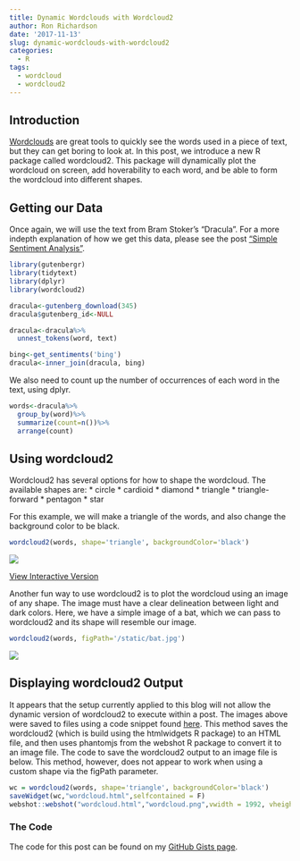 ```yaml
---
title: Dynamic Wordclouds with Wordcloud2
author: Ron Richardson
date: '2017-11-13'
slug: dynamic-wordclouds-with-wordcloud2
categories:
  - R
tags:
  - wordcloud
  - wordcloud2
---
```


## Introduction

[Wordclouds](/post/creating-a-wordcloud/) are great tools to quickly see the words used in a piece of text, but they can get boring to look at. In this post, we introduce a new R package called wordcloud2. This package will dynamically plot the wordcloud on screen, add hoverability to each word, and be able to form the wordcloud into different shapes.

## Getting our Data

Once again, we will use the text from Bram Stoker's "Dracula". For a more indepth explanation of how we get this data, please see the post ["Simple Sentiment Analysis"](/post/simple-sentiment-analysis/).

```r
library(gutenbergr)
library(tidytext)
library(dplyr)
library(wordcloud2)

dracula<-gutenberg_download(345)
dracula$gutenberg_id<-NULL

dracula<-dracula%>%
  unnest_tokens(word, text)

bing<-get_sentiments('bing')
dracula<-inner_join(dracula, bing)
```

We also need to count up the number of occurrences of each word in the text, using dplyr.

```r
words<-dracula%>%
  group_by(word)%>%
  summarize(count=n())%>%
  arrange(count)
```

## Using wordcloud2

Wordcloud2 has several options for how to shape the wordcloud. The available shapes are:
* circle
* cardioid
* diamond
* triangle
* triangle-forward
* pentagon
* star

For this example, we will make a triangle of the words, and also change the background color to be black.

```r
wordcloud2(words, shape='triangle', backgroundColor='black')
```

![](/static/wordcloud2-example.png)

[View Interactive Version](/static/wordcloud2-example.html)

Another fun way to use wordcloud2 is to plot the wordcloud using an image of any shape. The image must have a clear delineation between light and dark colors.  Here, we have a simple image of a bat, which we can pass to wordcloud2 and its shape will resemble our image.

```r
wordcloud2(words, figPath='/static/bat.jpg')
```

![](/static/wordcloud2-example-fig.png)


## Displaying wordcloud2 Output

It appears that the setup currently applied to this blog will not allow the dynamic version of wordcloud2 to execute within a post. The images above were saved to files using a code snippet found [here](https://github.com/Lchiffon/wordcloud2/issues/8). This method saves the wordcloud2 (which is build using the htmlwidgets R package) to an HTML file, and then uses phantomjs from the webshot R package to convert it to an image file. The code to save the wordcloud2 output to an image file is below.  This method, however, does not appear to work when using a custom shape via the figPath parameter.

```r
wc = wordcloud2(words, shape='triangle', backgroundColor='black')
saveWidget(wc,"wordcloud.html",selfcontained = F)
webshot::webshot("wordcloud.html","wordcloud.png",vwidth = 1992, vheight = 1744, delay =10)
```



### The Code

The code for this post can be found on my [GitHub Gists page](https://gist.github.com/rer145/edb11422ad6ceffe220b9002fa4624d0).